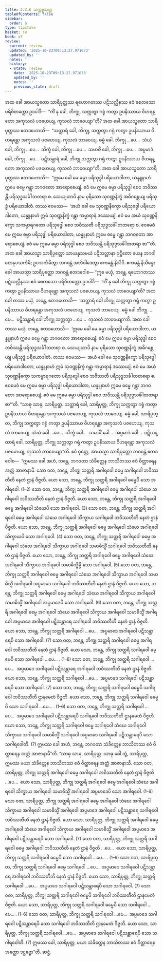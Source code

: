 ```yaml
---
title: 2.2.6 သက္ကစ္စသုတ္တ
tableOfContents: false
sidebar:
  order: 6
type: tipitaka
basket: su
book: a7
review:
  current: review
  updated: '2025-10-23T09:13:27.971673'
  updated_by: ''
  notes: ''
  history:
  - state: review
    date: '2025-10-23T09:13:27.971673'
    updated_by: ''
    notes: ''
    previous_state: draft
---
```



<ReviewStatus review={frontmatter.review} showDetails={true} />

<HypothesisAnnotation frontmatter={frontmatter} />

<DynamicBreadcrumb />

<Division number="70" book="a7" e="ch" v="16" p="489">

<Paragraph number="538" book="a7">
အထ ခေါ အာယသ္မတော သာရိပုတ္တဿ ရဟောဂတဿ ပဋိသလ္လီနဿ ဧဝံ စေတသော ပရိဝိတက္ကော ဥဒပါဒိ—  “ကိံ နု ခေါ, ဘိက္ခု, သက္ကတွာ ဂရုံ ကတွာ ဥပနိဿာယ ဝိဟရန္တော အကုသလံ ပဇဟေယျ, ကုသလံ ဘာဝေယျာ”တိ? အထ ခေါ အာယသ္မတော သာရိပုတ္တဿ ဧတဒဟောသိ—  “သတ္ထာရံ ခေါ, ဘိက္ခု, သက္ကတွာ ဂရုံ ကတွာ ဥပနိဿာယ ဝိဟရန္တော အကုသလံ ပဇဟေယျ, ကုသလံ ဘာဝေယျ. ဓမ္မံ ခေါ, ဘိက္ခု …ပေ…  သံဃံ ခေါ, ဘိက္ခု …ပေ…  သိက္ခံ ခေါ, ဘိက္ခု …ပေ…  သမာဓိံ ခေါ, ဘိက္ခု …ပေ…  အပ္ပမာဒံ ခေါ, ဘိက္ခု …ပေ…  ပဋိသန္ထာရံ ခေါ, ဘိက္ခု သက္ကတွာ ဂရုံ ကတွာ ဥပနိဿာယ ဝိဟရန္တော အကုသလံ ပဇဟေယျ, ကုသလံ ဘာဝေယျာ”တိ.
</Paragraph>

<Paragraph number="539" book="a7">
အထ ခေါ အာယသ္မတော သာရိပုတ္တဿ ဧတဒဟောသိ—  “ဣမေ ခေါ မေ ဓမ္မာ ပရိသုဒ္ဓါ ပရိယောဒါတာ, ယန္နူနာဟံ ဣမေ ဓမ္မေ ဂန္တွာ ဘဂဝတော အာရောစေယျံ. ဧဝံ မေ ဣမေ ဓမ္မာ ပရိသုဒ္ဓါ စေဝ ဘဝိဿန္တိ ပရိသုဒ္ဓသင်္ခါတတရာ စ. သေယျထာပိ နာမ ပုရိသော သုဝဏ္ဏနိက္ခံ အဓိဂစ္ဆေယျ ပရိသုဒ္ဓံ ပရိယောဒါတံ. တဿ ဧဝမဿ—  ‘အယံ ခေါ မေ သုဝဏ္ဏနိက္ခော ပရိသုဒ္ဓေါ ပရိယောဒါတော, ယန္နူနာဟံ ဣမံ သုဝဏ္ဏနိက္ခံ ဂန္တွာ ကမ္မာရာနံ ဒဿေယျံ. ဧဝံ မေ အယံ သုဝဏ္ဏနိက္ခော သကမ္မာရဂတော ပရိသုဒ္ဓေါ စေဝ ဘဝိဿတိ ပရိသုဒ္ဓသင်္ခါတတရော စ. ဧဝမေဝံ မေ ဣမေ ဓမ္မာ ပရိသုဒ္ဓါ ပရိယောဒါတာ, ယန္နူနာဟံ ဣမေ ဓမ္မေ ဂန္တွာ ဘဂဝတော အာရောစေယျံ. ဧဝံ မေ ဣမေ ဓမ္မာ ပရိသုဒ္ဓါ စေဝ ဘဝိဿန္တိ ပရိသုဒ္ဓသင်္ခါတတရာ စာ’”တိ.
</Paragraph>

<Paragraph number="540" book="a7">
အထ ခေါ အာယသ္မာ သာရိပုတ္တော သာယနှသမယံ ပဋိသလ္လာနာ ဝုဋ္ဌိတော ယေန ဘဂဝါ တေနုပသင်္ကမိ; ဥပသင်္ကမိတွာ ဘဂဝန္တံ အဘိဝါဒေတွာ ဧကမန္တံ နိသီဒိ. ဧကမန္တံ နိသိန္နော ခေါ အာယသ္မာ သာရိပုတ္တော ဘဂဝန္တံ ဧတဒဝေါစ—
</Paragraph>

<Paragraph number="541" book="a7">
“ဣဓ မယှံ, ဘန္တေ, ရဟောဂတဿ ပဋိသလ္လီနဿ ဧဝံ စေတသော ပရိဝိတက္ကော ဥဒပါဒိ—  ‘ကိံ နု ခေါ ဘိက္ခု သက္ကတွာ ဂရုံ ကတွာ ဥပနိဿာယ ဝိဟရန္တော အကုသလံ ပဇဟေယျ, ကုသလံ ဘာဝေယျာ’တိ? အထ ခေါ တဿ မယှံ, ဘန္တေ, ဧတဒဟောသိ—  ‘သတ္ထာရံ ခေါ ဘိက္ခု သက္ကတွာ ဂရုံ ကတွာ ဥပနိဿာယ ဝိဟရန္တော အကုသလံ ပဇဟေယျ, ကုသလံ ဘာဝေယျ. ဓမ္မံ ခေါ ဘိက္ခု …ပေ…  ပဋိသန္ထာရံ ခေါ ဘိက္ခု သက္ကတွာ …ပေ…  ကုသလံ ဘာဝေယျာ’တိ. အထ ခေါ တဿ မယှံ, ဘန္တေ, ဧတဒဟောသိ—  ‘ဣမေ ခေါ မေ ဓမ္မာ ပရိသုဒ္ဓါ ပရိယောဒါတာ, ယန္နူနာဟံ ဣမေ ဓမ္မေ ဂန္တွာ ဘဂဝတော အာရောစေယျံ. ဧဝံ မေ ဣမေ ဓမ္မာ ပရိသုဒ္ဓါ စေဝ ဘဝိဿန္တိ ပရိသုဒ္ဓသင်္ခါတတရာ စ. သေယျထာပိ နာမ ပုရိသော သုဝဏ္ဏနိက္ခံ အဓိဂစ္ဆေယျ ပရိသုဒ္ဓံ ပရိယောဒါတံ. တဿ ဧဝမဿ—  အယံ ခေါ မေ သုဝဏ္ဏနိက္ခော ပရိသုဒ္ဓေါ ပရိယောဒါတော, ယန္နူနာဟံ ဣမံ သုဝဏ္ဏနိက္ခံ ဂန္တွာ ကမ္မာရာနံ ဒဿေယျံ. ဧဝံ မေ အယံ သုဝဏ္ဏနိက္ခော သကမ္မာရဂတော ပရိသုဒ္ဓေါ စေဝ ဘဝိဿတိ ပရိသုဒ္ဓသင်္ခါတတရော စ. ဧဝမေဝံ မေ ဣမေ ဓမ္မာ ပရိသုဒ္ဓါ ပရိယောဒါတာ, ယန္နူနာဟံ ဣမေ ဓမ္မေ ဂန္တွာ ဘဂဝတော အာရောစေယျံ. ဧဝံ မေ ဣမေ ဓမ္မာ ပရိသုဒ္ဓါ စေဝ ဘဝိဿန္တိ ပရိသုဒ္ဓသင်္ခါတတရာ စာ’”တိ.
</Paragraph>

<Paragraph number="542" book="a7">
“သာဓု သာဓု, သာရိပုတ္တ. သတ္ထာရံ ခေါ, သာရိပုတ္တ, ဘိက္ခု သက္ကတွာ ဂရုံ ကတွာ ဥပနိဿာယ ဝိဟရန္တော အကုသလံ ပဇဟေယျ, ကုသလံ ဘာဝေယျ. ဓမ္မံ ခေါ, သာရိပုတ္တ, ဘိက္ခု သက္ကတွာ ဂရုံ ကတွာ ဥပနိဿာယ ဝိဟရန္တော အကုသလံ ပဇဟေယျ, ကုသလံ ဘာဝေယျ. သံဃံ ခေါ …ပေ…  သိက္ခံ ခေါ…  သမာဓိံ ခေါ…  အပ္ပမာဒံ ခေါ…  ပဋိသန္ထာရံ ခေါ, သာရိပုတ္တ, ဘိက္ခု သက္ကတွာ ဂရုံ ကတွာ ဥပနိဿာယ ဝိဟရန္တော အကုသလံ ပဇဟေယျ, ကုသလံ ဘာဝေယျာ”တိ.
</Paragraph>

<Paragraph number="543" book="a7">
ဧဝံ ဝုတ္တေ, အာယသ္မာ သာရိပုတ္တော ဘဂဝန္တံ ဧတဒဝေါစ—  “ဣမဿ ခေါ အဟံ, ဘန္တေ, ဘဂဝတာ သံခိတ္တေန ဘာသိတဿ ဧဝံ ဝိတ္ထာရေန အတ္ထံ အာဇာနာမိ. သော ဝတ, ဘန္တေ, ဘိက္ခု သတ္ထရိ အဂါရဝေါ ဓမ္မေ သဂါရဝေါ ဘဝိဿတီတိ နေတံ ဌာနံ ဝိဇ္ဇတိ. ယော သော, ဘန္တေ, ဘိက္ခု သတ္ထရိ အဂါရဝေါ ဓမ္မေပိ သော အဂါရဝေါ. (1–2)
</Paragraph>

<Paragraph number="544" book="a7">
သော ဝတ, ဘန္တေ, ဘိက္ခု သတ္ထရိ အဂါရဝေါ ဓမ္မေ အဂါရဝေါ သံဃေ သဂါရဝေါ ဘဝိဿတီတိ နေတံ ဌာနံ ဝိဇ္ဇတိ. ယော သော, ဘန္တေ, ဘိက္ခု သတ္ထရိ အဂါရဝေါ ဓမ္မေ အဂါရဝေါ သံဃေပိ သော အဂါရဝေါ. (3)
</Paragraph>

<Paragraph number="545" book="a7">
သော ဝတ, ဘန္တေ, ဘိက္ခု သတ္ထရိ အဂါရဝေါ ဓမ္မေ အဂါရဝေါ သံဃေ အဂါရဝေါ သိက္ခာယ သဂါရဝေါ ဘဝိဿတီတိ နေတံ ဌာနံ ဝိဇ္ဇတိ. ယော သော, ဘန္တေ, ဘိက္ခု သတ္ထရိ အဂါရဝေါ ဓမ္မေ အဂါရဝေါ သံဃေ အဂါရဝေါ သိက္ခာယပိ သော အဂါရဝေါ. (4)
</Paragraph>

<Paragraph number="546" book="a7">
သော ဝတ, ဘန္တေ, ဘိက္ခု သတ္ထရိ အဂါရဝေါ ဓမ္မေ အဂါရဝေါ သံဃေ အဂါရဝေါ သိက္ခာယ အဂါရဝေါ သမာဓိသ္မိံ သဂါရဝေါ ဘဝိဿတီတိ နေတံ ဌာနံ ဝိဇ္ဇတိ. ယော သော, ဘန္တေ, ဘိက္ခု သတ္ထရိ အဂါရဝေါ ဓမ္မေ အဂါရဝေါ သံဃေ အဂါရဝေါ သိက္ခာယ အဂါရဝေါ သမာဓိသ္မိမ္ပိ သော အဂါရဝေါ. (5)
</Paragraph>

<Paragraph number="547" book="a7">
သော ဝတ, ဘန္တေ, ဘိက္ခု သတ္ထရိ အဂါရဝေါ ဓမ္မေ အဂါရဝေါ သံဃေ အဂါရဝေါ သိက္ခာယ အဂါရဝေါ သမာဓိသ္မိံ အဂါရဝေါ အပ္ပမာဒေ သဂါရဝေါ ဘဝိဿတီတိ နေတံ ဌာနံ ဝိဇ္ဇတိ. ယော သော, ဘန္တေ, ဘိက္ခု သတ္ထရိ အဂါရဝေါ ဓမ္မေ အဂါရဝေါ သံဃေ အဂါရဝေါ သိက္ခာယ အဂါရဝေါ သမာဓိသ္မိံ အဂါရဝေါ အပ္ပမာဒေပိ သော အဂါရဝေါ. (6)
</Paragraph>

<Paragraph number="548" book="a7">
သော ဝတ, ဘန္တေ, ဘိက္ခု သတ္ထရိ အဂါရဝေါ ဓမ္မေ အဂါရဝေါ သံဃေ အဂါရဝေါ သိက္ခာယ အဂါရဝေါ သမာဓိသ္မိံ အဂါရဝေါ အပ္ပမာဒေ အဂါရဝေါ ပဋိသန္ထာရေ သဂါရဝေါ ဘဝိဿတီတိ နေတံ ဌာနံ ဝိဇ္ဇတိ. ယော သော, ဘန္တေ, ဘိက္ခု သတ္ထရိ အဂါရဝေါ …ပေ…  အပ္ပမာဒေ အဂါရဝေါ ပဋိသန္ထာရေပိ သော အဂါရဝေါ. (7)
</Paragraph>

<Paragraph number="549" book="a7">
သော ဝတ, ဘန္တေ, ဘိက္ခု သတ္ထရိ သဂါရဝေါ ဓမ္မေ အဂါရဝေါ ဘဝိဿတီတိ နေတံ ဌာနံ ဝိဇ္ဇတိ. ယော သော, ဘန္တေ, ဘိက္ခု သတ္ထရိ သဂါရဝေါ ဓမ္မေပိ သော သဂါရဝေါ …ပေ… . (1–6)
</Paragraph>

<Paragraph number="550" book="a7">
သော ဝတ, ဘန္တေ, ဘိက္ခု သတ္ထရိ သဂါရဝေါ …ပေ…  အပ္ပမာဒေ သဂါရဝေါ ပဋိသန္ထာရေ အဂါရဝေါ ဘဝိဿတီတိ နေတံ ဌာနံ ဝိဇ္ဇတိ. ယော သော, ဘန္တေ, ဘိက္ခု သတ္ထရိ သဂါရဝေါ …ပေ…  အပ္ပမာဒေ သဂါရဝေါ ပဋိသန္ထာရေပိ သော သဂါရဝေါ. (7)
</Paragraph>

<Paragraph number="551" book="a7">
သော ဝတ, ဘန္တေ, ဘိက္ခု သတ္ထရိ သဂါရဝေါ ဓမ္မေပိ သဂါရဝေါ ဘဝိဿတီတိ ဌာနမေတံ ဝိဇ္ဇတိ. ယော သော, ဘန္တေ, ဘိက္ခု သတ္ထရိ သဂါရဝေါ ဓမ္မေပိ သော သဂါရဝေါ …ပေ… . (1–6)
</Paragraph>

<Paragraph number="552" book="a7">
သော ဝတ, ဘန္တေ, ဘိက္ခု သတ္ထရိ သဂါရဝေါ …ပေ…  အပ္ပမာဒေ သဂါရဝေါ ပဋိသန္ထာရေပိ သဂါရဝေါ ဘဝိဿတီတိ ဌာနမေတံ ဝိဇ္ဇတိ. ယော သော, ဘန္တေ, ဘိက္ခု သတ္ထရိ သဂါရဝေါ ဓမ္မေ သဂါရဝေါ သံဃေ သဂါရဝေါ သိက္ခာယ သဂါရဝေါ သမာဓိသ္မိံ သဂါရဝေါ အပ္ပမာဒေ သဂါရဝေါ ပဋိသန္ထာရေပိ သော သဂါရဝေါတိ. (7)
</Paragraph>

<Paragraph number="553" book="a7">
ဣမဿ ခေါ အဟံ, ဘန္တေ, ဘဂဝတာ သံခိတ္တေန ဘာသိတဿ ဧဝံ ဝိတ္ထာရေန အတ္ထံ အာဇာနာမီ”တိ.
</Paragraph>

<Paragraph number="554" book="a7">
“သာဓု သာဓု, သာရိပုတ္တ. သာဓု ခေါ တွံ, သာရိပုတ္တ, ဣမဿ မယာ သံခိတ္တေန ဘာသိတဿ ဧဝံ ဝိတ္ထာရေန အတ္ထံ အာဇာနာသိ. သော ဝတ, သာရိပုတ္တ, ဘိက္ခု သတ္ထရိ အဂါရဝေါ ဓမ္မေ သဂါရဝေါ ဘဝိဿတီတိ နေတံ ဌာနံ ဝိဇ္ဇတိ …ပေ…  ယော သော, သာရိပုတ္တ, ဘိက္ခု သတ္ထရိ အဂါရဝေါ ဓမ္မေ အဂါရဝေါ သံဃေ အဂါရဝေါ သိက္ခာယ အဂါရဝေါ သမာဓိသ္မိံ အဂါရဝေါ အပ္ပမာဒေပိ သော အဂါရဝေါ. (1–6)
</Paragraph>

<Paragraph number="555" book="a7">
သော ဝတ, သာရိပုတ္တ, ဘိက္ခု သတ္ထရိ အဂါရဝေါ ဓမ္မေ အဂါရဝေါ သံဃေ အဂါရဝေါ သိက္ခာယ အဂါရဝေါ သမာဓိသ္မိံ အဂါရဝေါ အပ္ပမာဒေ အဂါရဝေါ ပဋိသန္ထာရေ သဂါရဝေါ ဘဝိဿတီတိ နေတံ ဌာနံ ဝိဇ္ဇတိ. ယော သော, သာရိပုတ္တ, ဘိက္ခု သတ္ထရိ အဂါရဝေါ ဓမ္မေ အဂါရဝေါ သံဃေ အဂါရဝေါ သိက္ခာယ အဂါရဝေါ သမာဓိသ္မိံ အဂါရဝေါ အပ္ပမာဒေ အဂါရဝေါ ပဋိသန္ထာရေပိ သော အဂါရဝေါ. (7)
</Paragraph>

<Paragraph number="556" book="a7">
သော ဝတ, သာရိပုတ္တ, ဘိက္ခု သတ္ထရိ သဂါရဝေါ ဓမ္မေ အဂါရဝေါ ဘဝိဿတီတိ နေတံ ဌာနံ ဝိဇ္ဇတိ …ပေ…  ယော သော, သာရိပုတ္တ, ဘိက္ခု သတ္ထရိ သဂါရဝေါ ဓမ္မေပိ သော သဂါရဝေါ …ပေ… . (1–6)
</Paragraph>

<Paragraph number="557" book="a7">
သော ဝတ, သာရိပုတ္တ, ဘိက္ခု သတ္ထရိ သဂါရဝေါ ဓမ္မေ သဂါရဝေါ …ပေ…  အပ္ပမာဒေ သဂါရဝေါ ပဋိသန္ထာရေ အဂါရဝေါ ဘဝိဿတီတိ နေတံ ဌာနံ ဝိဇ္ဇတိ. ယော သော, သာရိပုတ္တ, ဘိက္ခု သတ္ထရိ သဂါရဝေါ …ပေ…  အပ္ပမာဒေ သဂါရဝေါ ပဋိသန္ထာရေပိ သော သဂါရဝေါ. (7)
</Paragraph>

<Paragraph number="558" book="a7">
သော ဝတ, သာရိပုတ္တ, ဘိက္ခု သတ္ထရိ သဂါရဝေါ ဓမ္မေပိ သဂါရဝေါ ဘဝိဿတီတိ ဌာနမေတံ ဝိဇ္ဇတိ. ယော သော, သာရိပုတ္တ, ဘိက္ခု သတ္ထရိ သဂါရဝေါ ဓမ္မေပိ သော သဂါရဝေါ …ပေ… . (1–6)
</Paragraph>

<Paragraph number="559" book="a7">
သော ဝတ, သာရိပုတ္တ, ဘိက္ခု သတ္ထရိ သဂါရဝေါ …ပေ…  အပ္ပမာဒေ သဂါရဝေါ ပဋိသန္ထာရေပိ သော သဂါရဝေါ ဘဝိဿတီတိ ဌာနမေတံ ဝိဇ္ဇတိ. ယော သော, သာရိပုတ္တ, ဘိက္ခု သတ္ထရိ သဂါရဝေါ …ပေ…  အပ္ပမာဒေ သဂါရဝေါ ပဋိသန္ထာရေပိ သော သဂါရဝေါတိ. (7)
</Paragraph>

<Paragraph number="560" book="a7">
ဣမဿ ခေါ, သာရိပုတ္တ, မယာ သံခိတ္တေန ဘာသိတဿ ဧဝံ ဝိတ္ထာရေန အတ္ထော ဒဋ္ဌဗ္ဗော”တိ.

</Paragraph>
</Division>

<Paragraph number="561" type="center" book="a7">
ဆဋ္ဌံ.
</Paragraph>